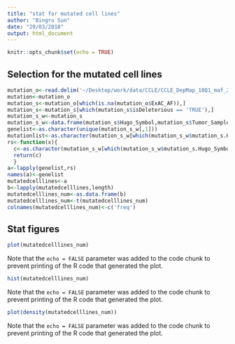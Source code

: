 ```yaml
---
title: "stat for mutated cell lines"
author: "Bingru Sun"
date: "29/03/2018"
output: html_document
---
```


```r
knitr::opts_chunk$set(echo = TRUE)
```

## Selection for the mutated cell lines

```r
mutation_o<-read.delim('~/Desktop/work/data/CCLE/CCLE_DepMap_18Q1_maf_20180207 (1).txt')
mutation<-mutation_o
mutation_s<-mutation_o[which(is.na(mutation_o$ExAC_AF)),]
mutation_s<-mutation_s[which(mutation_s$isDeleterious == 'TRUE'),]
mutation_s_w<-mutation_s
mutation_s_w<-data.frame(mutation_s$Hugo_Symbol,mutation_s$Tumor_Sample_Barcode)
genelist<-as.character(unique(mutation_s_w[,1]))
mutationlist<-as.character(mutation_s_w[which(mutation_s_w$mutation_s.Hugo_Symbol=='MTOR'),2])
rs<-function(x){
  c<-as.character(mutation_s_w[which(mutation_s_w$mutation_s.Hugo_Symbol==x),2])
  return(c)
  }
a<-lapply(genelist,rs)
names(a)<-genelist
mutatedcelllines<-a
b<-lapply(mutatedcelllines,length)
mutatedcelllines_num<-as.data.frame(b)
mutatedcelllines_num<-t(mutatedcelllines_num)
colnames(mutatedcelllines_num)<-c('freq')
```


## Stat figures

```r
plot(mutatedcelllines_num)
```

Note that the `echo = FALSE` parameter was added to the code chunk to prevent printing of the R code that generated the plot.


```r
hist(mutatedcelllines_num)
```

Note that the `echo = FALSE` parameter was added to the code chunk to prevent printing of the R code that generated the plot.

```r
plot(density(mutatedcelllines_num))
```

Note that the `echo = FALSE` parameter was added to the code chunk to prevent printing of the R code that generated the plot.
